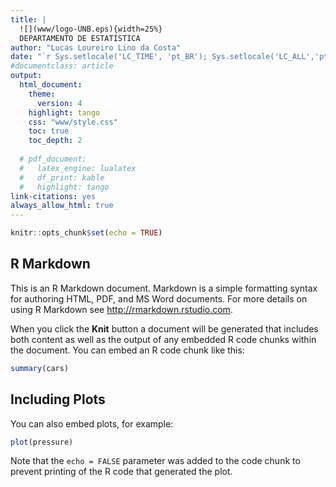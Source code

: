 ```yaml
---
title: |
  ![](www/logo-UNB.eps){width=25%}  
  DEPARTAMENTO DE ESTATÍSTICA
author: "Lucas Loureiro Lino da Costa"
date: "`r Sys.setlocale('LC_TIME', 'pt_BR'); Sys.setlocale('LC_ALL','pt_BR'); format(Sys.Date(), '%d de %B de %Y')`"
#documentclass: article
output:
  html_document:
    theme:
      version: 4
    highlight: tango
    css: "www/style.css"
    toc: true
    toc_depth: 2
    
  # pdf_document:
  #   latex_engine: lualatex
  #   df_print: kable
  #   highlight: tango
link-citations: yes
always_allow_html: true
---
```

<!-- YAML acima!!!-->

```r
knitr::opts_chunk$set(echo = TRUE)
```

## R Markdown

This is an R Markdown document. Markdown is a simple formatting syntax for authoring HTML, PDF, and MS Word documents. For more details on using R Markdown see <http://rmarkdown.rstudio.com>.

When you click the **Knit** button a document will be generated that includes both content as well as the output of any embedded R code chunks within the document. You can embed an R code chunk like this:

```r
summary(cars)
```

## Including Plots

You can also embed plots, for example:

```r
plot(pressure)
```

Note that the `echo = FALSE` parameter was added to the code chunk to prevent printing of the R code that generated the plot.
